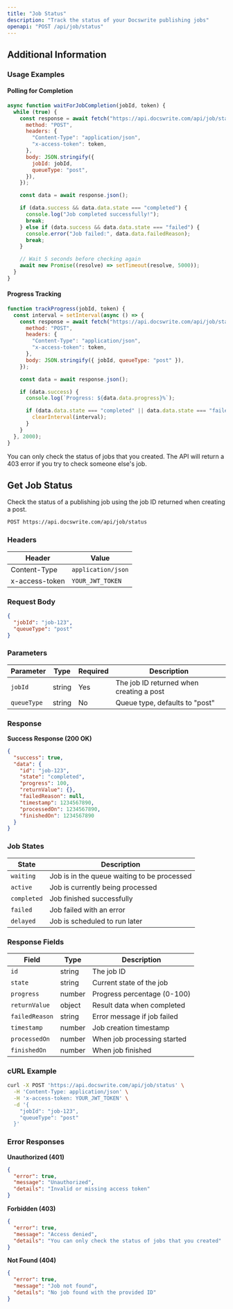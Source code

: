 ```yaml
---
title: "Job Status"
description: "Track the status of your Docswrite publishing jobs"
openapi: "POST /api/job/status"
---
```


## Additional Information

### Usage Examples

#### Polling for Completion

```javascript
async function waitForJobCompletion(jobId, token) {
  while (true) {
    const response = await fetch("https://api.docswrite.com/api/job/status", {
      method: "POST",
      headers: {
        "Content-Type": "application/json",
        "x-access-token": token,
      },
      body: JSON.stringify({
        jobId: jobId,
        queueType: "post",
      }),
    });

    const data = await response.json();

    if (data.success && data.data.state === "completed") {
      console.log("Job completed successfully!");
      break;
    } else if (data.success && data.data.state === "failed") {
      console.error("Job failed:", data.data.failedReason);
      break;
    }

    // Wait 5 seconds before checking again
    await new Promise((resolve) => setTimeout(resolve, 5000));
  }
}
```

#### Progress Tracking

```javascript
function trackProgress(jobId, token) {
  const interval = setInterval(async () => {
    const response = await fetch("https://api.docswrite.com/api/job/status", {
      method: "POST",
      headers: {
        "Content-Type": "application/json",
        "x-access-token": token,
      },
      body: JSON.stringify({ jobId, queueType: "post" }),
    });

    const data = await response.json();

    if (data.success) {
      console.log(`Progress: ${data.data.progress}%`);

      if (data.data.state === "completed" || data.data.state === "failed") {
        clearInterval(interval);
      }
    }
  }, 2000);
}
```

<Note>
  You can only check the status of jobs that you created. The API will return a
  403 error if you try to check someone else's job.
</Note>

## Get Job Status

Check the status of a publishing job using the job ID returned when creating a post.

```bash
POST https://api.docswrite.com/api/job/status
```

### Headers

| Header         | Value              |
| -------------- | ------------------ |
| Content-Type   | `application/json` |
| x-access-token | `YOUR_JWT_TOKEN`   |

### Request Body

```json
{
  "jobId": "job-123",
  "queueType": "post"
}
```

### Parameters

| Parameter   | Type   | Required | Description                              |
| ----------- | ------ | -------- | ---------------------------------------- |
| `jobId`     | string | Yes      | The job ID returned when creating a post |
| `queueType` | string | No       | Queue type, defaults to "post"           |

### Response

**Success Response (200 OK)**

```json
{
  "success": true,
  "data": {
    "id": "job-123",
    "state": "completed",
    "progress": 100,
    "returnValue": {},
    "failedReason": null,
    "timestamp": 1234567890,
    "processedOn": 1234567890,
    "finishedOn": 1234567890
  }
}
```

### Job States

| State       | Description                                 |
| ----------- | ------------------------------------------- |
| `waiting`   | Job is in the queue waiting to be processed |
| `active`    | Job is currently being processed            |
| `completed` | Job finished successfully                   |
| `failed`    | Job failed with an error                    |
| `delayed`   | Job is scheduled to run later               |

### Response Fields

| Field          | Type   | Description                 |
| -------------- | ------ | --------------------------- |
| `id`           | string | The job ID                  |
| `state`        | string | Current state of the job    |
| `progress`     | number | Progress percentage (0-100) |
| `returnValue`  | object | Result data when completed  |
| `failedReason` | string | Error message if job failed |
| `timestamp`    | number | Job creation timestamp      |
| `processedOn`  | number | When job processing started |
| `finishedOn`   | number | When job finished           |

### cURL Example

```bash
curl -X POST 'https://api.docswrite.com/api/job/status' \
  -H 'Content-Type: application/json' \
  -H 'x-access-token: YOUR_JWT_TOKEN' \
  -d '{
    "jobId": "job-123",
    "queueType": "post"
  }'
```

### Error Responses

**Unauthorized (401)**

```json
{
  "error": true,
  "message": "Unauthorized",
  "details": "Invalid or missing access token"
}
```

**Forbidden (403)**

```json
{
  "error": true,
  "message": "Access denied",
  "details": "You can only check the status of jobs that you created"
}
```

**Not Found (404)**

```json
{
  "error": true,
  "message": "Job not found",
  "details": "No job found with the provided ID"
}
```
